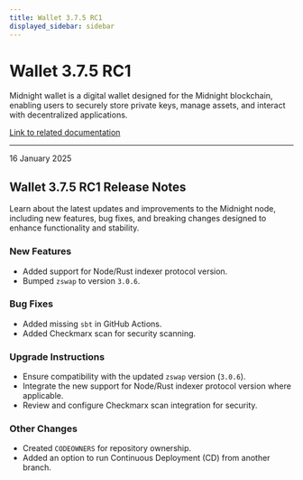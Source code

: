 ```yaml
---
title: Wallet 3.7.5 RC1
displayed_sidebar: sidebar
---
```


# Wallet 3.7.5 RC1

Midnight wallet is a digital wallet designed for the Midnight blockchain, enabling users to securely store private keys, manage assets, and interact with decentralized applications.

[Link to related documentation](../../learn/introduction/wallets)

---

<div 
  style={{
    marginTop: '0',
    fontSize: '1rem',
    fontWeight: 'normal',
    marginBottom: '0.5rem'
  }}
>
  16 January 2025
</div>

## Wallet 3.7.5 RC1 Release Notes

Learn about the latest updates and improvements to the Midnight node, including new features, bug fixes, and breaking changes designed to enhance functionality and stability.

### New Features

- Added support for Node/Rust indexer protocol version.  
- Bumped `zswap` to version `3.0.6`.  

### Bug Fixes

- Added missing `sbt` in GitHub Actions.  
- Added Checkmarx scan for security scanning.  


### Upgrade Instructions

- Ensure compatibility with the updated `zswap` version (`3.0.6`).  
- Integrate the new support for Node/Rust indexer protocol version where applicable.  
- Review and configure Checkmarx scan integration for security.  

### Other Changes

- Created `CODEOWNERS` for repository ownership.  
- Added an option to run Continuous Deployment (CD) from another branch. 